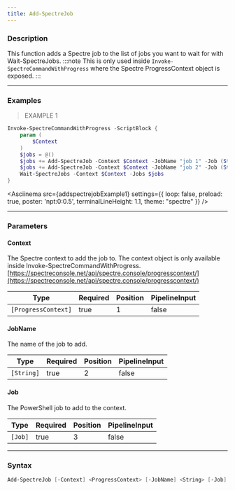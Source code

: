 ```yaml
---
title: Add-SpectreJob
---
```









### Description

This function adds a Spectre job to the list of jobs you want to wait for with Wait-SpectreJobs.
:::note
This is only used inside `Invoke-SpectreCommandWithProgress` where the Spectre ProgressContext object is exposed.
:::



---


### Examples
> EXAMPLE 1

```powershell
Invoke-SpectreCommandWithProgress -ScriptBlock {
    param (
        $Context
    )
    $jobs = @()
    $jobs += Add-SpectreJob -Context $Context -JobName "job 1" -Job (Start-Job { Start-Sleep -Seconds 2 })
    $jobs += Add-SpectreJob -Context $Context -JobName "job 2" -Job (Start-Job { Start-Sleep -Seconds 4 })
    Wait-SpectreJobs -Context $Context -Jobs $jobs
}
```
<Asciinema
    src={addspectrejobExample1}
    settings={{
        loop: false,
        preload: true,
        poster: 'npt:0:0.5',
        terminalLineHeight: 1.1,
        theme: "spectre"
    }}
/>


---


### Parameters
#### **Context**

The Spectre context to add the job to. The context object is only available inside Invoke-SpectreCommandWithProgress.
[https://spectreconsole.net/api/spectre.console/progresscontext/](https://spectreconsole.net/api/spectre.console/progresscontext/)






|Type               |Required|Position|PipelineInput|
|-------------------|--------|--------|-------------|
|`[ProgressContext]`|true    |1       |false        |



#### **JobName**

The name of the job to add.






|Type      |Required|Position|PipelineInput|
|----------|--------|--------|-------------|
|`[String]`|true    |2       |false        |



#### **Job**

The PowerShell job to add to the context.






|Type   |Required|Position|PipelineInput|
|-------|--------|--------|-------------|
|`[Job]`|true    |3       |false        |





---


### Syntax
```powershell
Add-SpectreJob [-Context] <ProgressContext> [-JobName] <String> [-Job] <Job> [<CommonParameters>]
```
